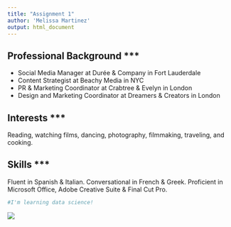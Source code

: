 ```yaml
---
title: "Assignment 1"
author: 'Melissa Martinez'
output: html_document
---
```

## Professional Background  ***  
* Social Media Manager at Durée & Company in Fort Lauderdale 
* Content Strategist at Beachy Media in NYC  
* PR & Marketing Coordinator at Crabtree & Evelyn in London  
* Design and Marketing Coordinator at Dreamers & Creators in London

## Interests  ***  
Reading, watching films, dancing, photography, filmmaking, traveling, and cooking. 

## Skills  ***  
Fluent in Spanish & Italian. Conversational in French & Greek.  Proficient in Microsoft Office, Adobe Creative Suite & Final Cut Pro.

```r
#I'm learning data science!
``` 

![](mel.jpg) 